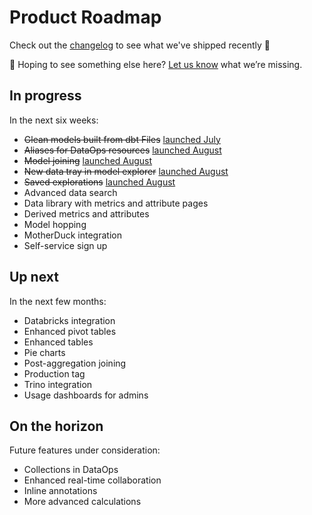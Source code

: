 # Product Roadmap

Check out the [changelog](/changelog) to see what we've shipped recently 🚀

👀 Hoping to see something else here? [Let us know](mailto:support@glean.io) what we’re missing.

## In progress

In the next six weeks:

- <del>Glean models built from dbt Files</del> [launched July](/docs/data-ops/dbt-integration)
- <del>Aliases for DataOps resources</del> [launched August](/docs/data-ops/resource-identifiers)
- <del>Model joining</del> [launched August](/docs/data-modeling/model-joins)
- <del>New data tray in model explorer</del> [launched August](/docs/visualizing-data/data-tray)
- <del>Saved explorations</del> [launched August](/docs/visualizing-data/explorations)
- Advanced data search
- Data library with metrics and attribute pages
- Derived metrics and attributes
- Model hopping
- MotherDuck integration 
- Self-service sign up

## Up next

In the next few months:

- Databricks integration
- Enhanced pivot tables
- Enhanced tables
- Pie charts
- Post-aggregation joining
- Production tag
- Trino integration
- Usage dashboards for admins

## On the horizon

Future features under consideration:

- Collections in DataOps
- Enhanced real-time collaboration
- Inline annotations
- More advanced calculations